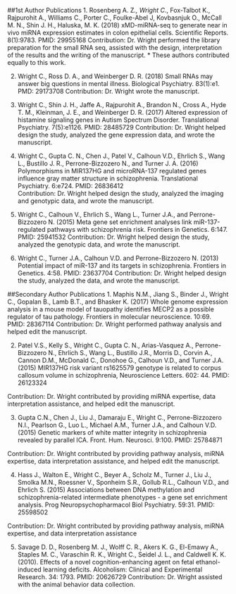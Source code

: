 


##1st Author Publications
1.	Rosenberg A. Z*., Wright C*., Fox-Talbot K., Rajpurohit A., Williams C., Porter C., Foulke-Abel J, Kovbasnjuk O., McCall M. N., Shin J. H.,  Haluska, M. K. (2018) xMD-miRNA-seq to generate near in vivo miRNA expression estimates in colon epithelial cells. Scientific Reports. 8(1):9783. PMID: 29955168
Contribution: Dr. Wright performed the library preparation for the small RNA seq, assisted with the design, interpretation of the results and the writing of the manuscript.
* These authors contributed equally to this work.

2.	Wright C., Ross D. A., and Weinberger D. R. (2018) Small RNAs may answer big questions in mental illness. Biological Psychiatry. 83(1):e1. PMD: 29173708
Contribution: Dr. Wright wrote the manuscript.

3.	Wright C., Shin J. H., Jaffe A., Rajpurohit A., Brandon N., Cross A., Hyde T. M., Kleinman, J. E., and Weinberger D. R. (2017) Altered expression of histamine signaling genes in Autism Spectrum Disorder. Translational Psychiatry. 7(5):e1126. PMID: 28485729
Contribution: Dr. Wright helped design the study, analyzed the gene expression data, and wrote the manuscript.

4.	Wright C., Gupta C. N., Chen J., Patel V., Calhoun V.D., Ehrlich S., Wang L., Bustillo J. R., Perrone-Bizzozero N., and Turner J. A. (2016) Polymorphisms in MIR137HG and microRNA-137 regulated genes influence gray matter structure in schizophrenia. Translational Psychiatry. 6:e724. PMID: 26836412  
Contribution: Dr. Wright helped design the study, analyzed the imaging and genotypic data, and wrote the manuscript.

5.	Wright C., Calhoun V., Ehrlich S., Wang L., Turner J.A., and Perrone-Bizzozero N. (2015)
Meta gene set enrichment analyses link miR-137-regulated pathways with schizophrenia risk. Frontiers in Genetics. 6:147. PMID: 25941532
Contribution: Dr. Wright helped design the study, analyzed the genotypic data, and wrote the manuscript.

6.	Wright C., Turner J.A., Calhoun V.D. and Perrone-Bizzozero N. (2013) Potential impact of miR-137 and its targets in schizophrenia. Frontiers in Genetics. 4:58. PMID: 23637704 
Contribution: Dr. Wright helped design the study, analyzed the data, and wrote the manuscript.

##Secondary Author Publications
1.	Maphis N.M., Jiang S., Binder J., Wright C., Gopalan B., Lamb B.T., and Bhasker K. (2017) Whole genome expression analysis in a mouse model of tauopathy identifies MECP2 as a possible regulator of tau pathology. Frontiers in molecular neuroscience. 10:69. PMID: 28367114
Contribution: Dr. Wright performed pathway analysis and helped edit the manuscript.

2.	Patel V.S., Kelly S., Wright C., Gupta C. N., Arias-Vasquez A., Perrone-Bizzozero N., Ehrlich S., Wang L., Bustillo J.R., Morris D., Corvin A., Cannon D.M., McDonald C., Donohoe G., Calhoun V.D., and Turner J.A. (2015) MIR137HG risk variant rs1625579 genotype is related to corpus callosum volume in schizophrenia, Neuroscience Letters. 602: 44. PMID: 26123324 

Contribution: Dr. Wright contributed by providing miRNA expertise, data interpretation assistance, and helped edit the manuscript. 

3.	Gupta C.N., Chen J., Liu J., Damaraju E., Wright C., Perrone-Bizzozero N.I., Pearlson G., Luo L., Michael A.M., Turner J.A., and Calhoun V.D. (2015) Genetic markers of white matter integrity in schizophrenia revealed by parallel ICA. Front. Hum. Neurosci. 9:100. PMID: 25784871 

Contribution: Dr. Wright contributed by providing pathway analysis, miRNA expertise, data interpretation assistance, and helped edit the manuscript.

4.	Hass J., Walton E., Wright C., Beyer A., Scholz M., Turner J., Liu J., Smolka M.N., Roessner V., Sponheim S.R., Gollub R.L., Calhoun V.D., and Ehrlich S. (2015) Associations between DNA methylation and schizophrenia-related intermediate phenotypes - a gene set enrichment analysis. Prog Neuropsychopharmacol Biol Psychiatry. 59:31. PMID: 25598502 

Contribution: Dr. Wright contributed by providing pathway analysis, miRNA expertise, and data interpretation assistance 

5.	Savage D. D., Rosenberg M. J., Wolff C. R., Akers K. G., El-Emawy A., Staples M. C., Varaschin R. K., Wright C., Seidel J. L., and Caldwell K. K. (2010). Effects of a novel cognition-enhancing agent on fetal ethanol-induced learning deficits. Alcoholism: Clinical and Experimental Research. 34: 1793. PMID: 20626729 
Contribution: Dr. Wright assisted with the animal behavior data collection.
